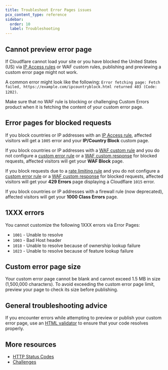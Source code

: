 ```yaml
---
title: Troubleshoot Error Pages issues
pcx_content_type: reference
sidebar:
  order: 10
  label: Troubleshooting
---
```


## Cannot preview error page

If Cloudflare cannot load your site or you have blocked the United States (US) via [IP Access rules](/waf/tools/ip-access-rules/) or WAF custom rules, publishing and previewing a custom error page might not work.

A common error might look like the following: `Error fetching page: Fetch failed, https://example.com/ipcountryblock.html returned 403 (Code: 1202)`.

Make sure that no WAF rule is blocking or challenging Custom Errors product when it is fetching the content of your custom error page.

## Error pages for blocked requests

If you block countries or IP addresses with an [IP Access rule](/waf/tools/ip-access-rules/), affected visitors will get a `1005` error and your **IP/Country Block** custom page.

If you block countries or IP addresses with a [WAF custom rule](/waf/custom-rules/) and you do not configure a [custom error rule](/rules/custom-errors/create-rules/#create-a-custom-error-rule-dashboard) or a [WAF custom response](/waf/custom-rules/create-dashboard/#configure-a-custom-response-for-blocked-requests) for blocked requests, affected visitors will get your **WAF Block** page.

If you block requests due to a [rate limiting rule](/waf/rate-limiting-rules/) and you do not configure a [custom error rule](/rules/custom-errors/create-rules/#create-a-custom-error-rule-dashboard) or a [WAF custom response](/waf/rate-limiting-rules/create-zone-dashboard/#configure-a-custom-response-for-blocked-requests) for blocked requests, affected visitors will get your **429 Errors** page displaying a Cloudflare `1015` error.

If you block countries or IP addresses with a firewall rule (now deprecated), affected visitors will get your **1000 Class Errors** page.

## 1XXX errors

You cannot customize the following 1XXX errors via Error Pages:

- `1001` - Unable to resolve
- `1003` - Bad Host header
- `1018` - Unable to resolve because of ownership lookup failure
- `1023` - Unable to resolve because of feature lookup failure

## Custom error page size

Your custom error page cannot be blank and cannot exceed 1.5 MB in size (1,500,000 characters). To avoid exceeding the custom error page limit, preview your page to check its size before publishing.

## General troubleshooting advice

If you encounter errors while attempting to preview or publish your custom error page, use an [HTML validator](https://validator.w3.org/) to ensure that your code resolves properly.

## More resources

- [HTTP Status Codes](/support/troubleshooting/http-status-codes/)
- [Challenges](/cloudflare-challenges/)
